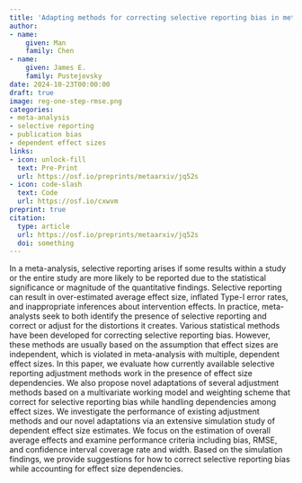 ```yaml
---
title: 'Adapting methods for correcting selective reporting bias in meta-analysis of dependent effect sizes'
author:
- name:
    given: Man
    family: Chen
- name:
    given: James E.
    family: Pustejovsky
date: 2024-10-23T00:00:00
draft: true
image: reg-one-step-rmse.png
categories:
- meta-analysis
- selective reporting
- publication bias
- dependent effect sizes
links:
- icon: unlock-fill
  text: Pre-Print
  url: https://osf.io/preprints/metaarxiv/jq52s
- icon: code-slash
  text: Code
  url: https://osf.io/cxwvm
preprint: true
citation:
  type: article
  url: https://osf.io/preprints/metaarxiv/jq52s
  doi: something
---
```


In a meta-analysis, selective reporting arises if some results within a study or the entire study are more likely to be reported due to the statistical significance or magnitude of the quantitative findings. Selective reporting can result in over-estimated average effect size, inflated Type-I error rates, and inappropriate inferences about intervention effects. In practice, meta-analysts seek to both identify the presence of selective reporting and correct or adjust for the distortions it creates. Various statistical methods have been developed for correcting selective reporting bias. However, these methods are usually based on the assumption that effect sizes are independent, which is violated in meta-analysis with multiple, dependent effect sizes. In this paper, we evaluate how currently available selective reporting adjustment methods work in the presence of effect size dependencies. We also propose novel adaptations of several adjustment methods based on a multivariate working model and weighting scheme that correct for selective reporting bias while handling dependencies among effect sizes. We investigate the performance of existing adjustment methods and our novel adaptations via an extensive simulation study of dependent effect size estimates. We focus on the estimation of overall average effects and examine performance criteria including bias, RMSE, and confidence interval coverage rate and width. Based on the simulation findings, we provide suggestions for how to correct selective reporting bias while accounting for effect size dependencies.